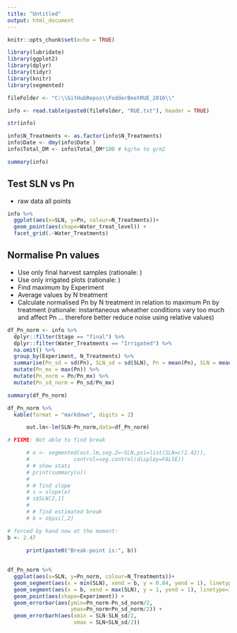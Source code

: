 ```yaml
---
title: "Untitled"
output: html_document
---
```



```r
knitr::opts_chunk$set(echo = TRUE)

library(lubridate)
library(ggplot2)
library(dplyr)
library(tidyr)
library(knitr)
library(segmented)

```

```r
fileFolder <- "C:\\GitHubRepos\\FodderBeetRUE_2016\\"

info <- read.table(paste0(fileFolder, "RUE.txt"), header = TRUE)

str(info)

info$N_Treatments <- as.factor(info$N_Treatments)
info$Date <- dmy(info$Date )
info$Total_DM <- info$Total_DM*100 # kg/ha to g/m2

summary(info)
```


## Test SLN vs Pn

- raw data all points

```r

info %>%
  ggplot(aes(x=SLN, y=Pn, colour=N_Treatments))+
  geom_point(aes(shape=Water_treat_level)) + 
  facet_grid(.~Water_Treatments)

```

## Normalise Pn values

- Use only final harvest samples (rationale: )
- Use only irrigated plots (rationale: )
- Find maximum by Experiment
- Average values by N treatment
- Calculate normalised Pn by N treatment in relation to maximum Pn by treatment (rationale: instantaneous wheather conditions vary too much and affect Pn ... therefore better reduce noise using relative values)

```r

df_Pn_norm <- info %>%
  dplyr::filter(Stage == "final") %>%
  dplyr::filter(Water_Treatments == "Irrigated") %>%
  na.omit() %>%
  group_by(Experiment, N_Treatments) %>%
  summarise(Pn_sd = sd(Pn), SLN_sd = sd(SLN), Pn = mean(Pn), SLN = mean(SLN)) %>%
  mutate(Pn_mx = max(Pn)) %>%
  mutate(Pn_norm = Pn/Pn_mx) %>%
  mutate(Pn_sd_norm = Pn_sd/Pn_mx)

summary(df_Pn_norm)

```

```r
df_Pn_norm %>%
  kable(format = "markdown", digits = 2)
```


```r

      out.lm<-lm(SLN~Pn_norm,data=df_Pn_norm)

# FIXME: Not able to find break

      # o <- segmented(out.lm,seg.Z=~SLN,psi=list(SLN=c(2.42)),
      #              control=seg.control(display=FALSE))
      # # show stats
      # print(summary(o))
      # 
      # # find slope
      # s = slope(o)
      # s$SLN[2,1]
      # 
      # # find estimated break
      # b = o$psi[,2]

# forced by hand now at the moment: 
b <- 2.47
      
      print(paste0("Break-point is:", b))
      
```

```r

df_Pn_norm %>%
  ggplot(aes(x=SLN, y=Pn_norm, colour=N_Treatments))+
  geom_segment(aes(x = min(SLN), xend = b, y = 0.84, yend = 1), linetype=1, colour ="black", size=1.2) +
  geom_segment(aes(x = b, xend = max(SLN), y = 1, yend = 1), linetype=1, colour ="black", size=1.2) +
  geom_point(aes(shape=Experiment)) +
  geom_errorbar(aes(ymin=Pn_norm-Pn_sd_norm/2,
                    ymax=Pn_norm+Pn_sd_norm/2)) +
  geom_errorbarh(aes(xmin = SLN-SLN_sd/2,
                     xmax = SLN+SLN_sd/2))

```


